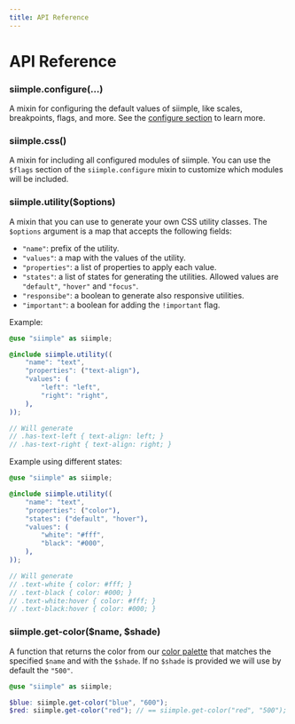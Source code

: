 ```yaml
---
title: API Reference
---
```


# API Reference

### siimple.configure(...)

A mixin for configuring the default values of siimple, like scales, breakpoints, flags, and more. See the [configure section](/configure) to learn more.


### siimple.css()

A mixin for including all configured modules of siimple. You can use the `$flags` section of the `siimple.configure` mixin to customize which modules will be included.


### siimple.utility($options)

A mixin that you can use to generate your own CSS utility classes. The `$options` argument is a map that accepts the following fields:

- `"name"`: prefix of the utility.
- `"values"`: a map with the values of the utility.
- `"properties"`: a list of properties to apply each value.
- `"states"`: a list of states for generating the utilities. Allowed values are `"default"`, `"hover"` and `"focus"`.
- `"responsibe"`: a boolean to generate also responsive utilities.
- `"important"`: a boolean for adding the `!important` flag.

Example:

```scss
@use "siimple" as siimple;

@include siimple.utility((
    "name": "text",
    "properties": ("text-align"),
    "values": (
        "left": "left",
        "right": "right",
    ),
));

// Will generate
// .has-text-left { text-align: left; }
// .has-text-right { text-align: right; }
```

Example using different states:

```scss
@use "siimple" as siimple;

@include siimple.utility((
    "name": "text",
    "properties": ("color"),
    "states": ("default", "hover"),
    "values": (
        "white": "#fff",
        "black": "#000",
    ),
));

// Will generate
// .text-white { color: #fff; }
// .text-black { color: #000; }
// .text-white:hover { color: #fff; }
// .text-black:hover { color: #000; }
```


### siimple.get-color($name, $shade)

A function that returns the color from our [color palette](/colors) that matches the specified `$name` and with the `$shade`. If no `$shade` is provided we will use by default the `"500"`.

```scss
@use "siimple" as siimple;

$blue: siimple.get-color("blue", "600");
$red: siimple.get-color("red"); // == siimple.get-color("red", "500");
```

